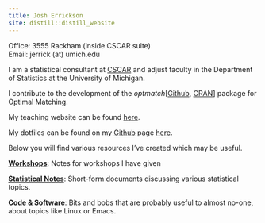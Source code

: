 ```yaml
---
title: Josh Errickson
site: distill::distill_website
---
```


Office: 3555 Rackham (inside CSCAR suite)  
Email: jerrick (at) umich.edu

I am a statistical consultant at [CSCAR](http://cscar.research.umich.edu/) and adjust faculty in the Department of Statistics at the University of Michigan.

I contribute to the development of the *optmatch*[[Github](https://github.com/markmfredrickson/optmatch), [CRAN](http://cran.r-project.org/web/packages/optmatch/index.html)] package for Optimal Matching.

My teaching website can be found [here](http://dept.stat.lsa.umich.edu/~jerrick/).

My dotfiles can be found on my [Github](https://github.com/josherrickson) page [here](https://github.com/josherrickson/dotfiles).

Below you will find various resources I've created which may be useful.

**[Workshops](workshops.html)**: Notes for workshops I have given

**[Statistical Notes](stats-notes/index.html)**: Short-form documents discussing various statistical topics.

**[Code & Software](code.html)**: Bits and bobs that are probably useful to almost no-one, about topics like Linux or Emacs.
